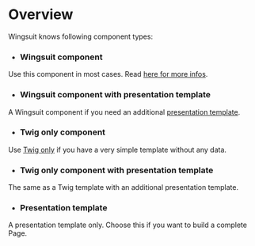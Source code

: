 # Overview

Wingsuit knows following component types:
* ### Wingsuit component
Use this component in most cases. Read [here for more infos](../wingsuit).
* ### Wingsuit component with presentation template
A Wingsuit component if you need an additional [presentation template](../presentation).
* ### Twig only component
Use [Twig only](../twig) if you have a very simple template without any data.
* ### Twig only component with presentation template
The same as a Twig template with an additional presentation template.
* ### Presentation template
A presentation template only. Choose this if you want to build a complete Page.

